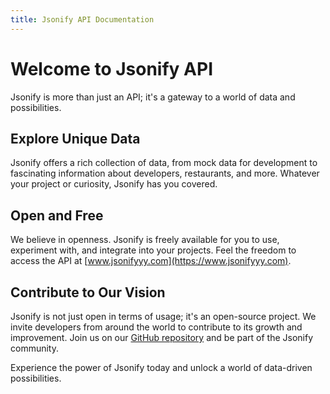 ```yaml
---
title: Jsonify API Documentation
---
```


# Welcome to Jsonify API

Jsonify is more than just an API; it's a gateway to a world of data and possibilities.

## Explore Unique Data

Jsonify offers a rich collection of data, from mock data for development to fascinating information about developers, restaurants, and more. Whatever your project or curiosity, Jsonify has you covered.

## Open and Free

We believe in openness. Jsonify is freely available for you to use, experiment with, and integrate into your projects. Feel the freedom to access the API at [www.jsonifyyy.com](https://www.jsonifyyy.com).

## Contribute to Our Vision

Jsonify is not just open in terms of usage; it's an open-source project. We invite developers from around the world to contribute to its growth and improvement. Join us on our [GitHub repository](https://github.com/Zack-Dx/Jsonify-RestAPI) and be part of the Jsonify community.

Experience the power of Jsonify today and unlock a world of data-driven possibilities.
